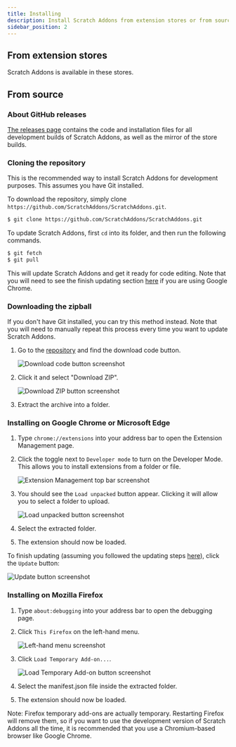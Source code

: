 ---
title: Installing
description: Install Scratch Addons from extension stores or from source.
sidebar_position: 2
---


## From extension stores

Scratch Addons is available in these stores.

<SupportedBrowsers />

## From source

### About GitHub releases

[The releases page](https://github.com/ScratchAddons/ScratchAddons/releases) contains the code and installation files for all development builds of Scratch Addons, as well as the mirror of the store builds.

### Cloning the repository

This is the recommended way to install Scratch Addons for development purposes.
This assumes you have Git installed.

To download the repository, simply clone `https://github.com/ScratchAddons/ScratchAddons.git`.

```sh
$ git clone https://github.com/ScratchAddons/ScratchAddons.git
```

To update Scratch Addons, first `cd` into its folder, and then run the following commands.

```sh
$ git fetch
$ git pull
```

This will update Scratch Addons and get it ready for code editing.
Note that you will need to see the finish updating section [here](#install-on-google-chrome) if you are using Google Chrome.

### Downloading the zipball

If you don't have Git installed, you can try this method instead.
Note that you will need to manually repeat this process every time you want to update Scratch Addons.

1. Go to the [repository](https://github.com/ScratchAddons/ScratchAddons) and find the download code button.

   ![Download code button screenshot](./download-code-button.png)

2. Click it and select "Download ZIP".

   ![Download ZIP button screenshot](./download-zipball-button.png)

3. Extract the archive into a folder.

### Installing on Google Chrome or Microsoft Edge

1. Type `chrome://extensions` into your address bar to open the Extension Management page.

2. Click the toggle next to `Developer mode` to turn on the Developer Mode. This allows you to install extensions from a folder or file.

   ![Extension Management top bar screenshot](./developer-mode-toggle.png)

3. You should see the `Load unpacked` button appear. Clicking it will allow you to select a folder to upload.

   ![Load unpacked button screenshot](./load-unpacked-button.png)

4. Select the extracted folder.
5. The extension should now be loaded.

To finish updating (assuming you followed the updating steps [here](#cloning-the-repository)), click the `Update` button:

![Update button screenshot](./update-button.png)

### Installing on Mozilla Firefox

1. Type `about:debugging` into your address bar to open the debugging page.

2. Click `This Firefox` on the left-hand menu.

   ![Left-hand menu screenshot](./left-hand-menu.png)

3. Click `Load Temporary Add-on...`.

   ![Load Temporary Add-on button screenshot](./load-addon.png)

4. Select the manifest.json file inside the extracted folder.
5. The extension should now be loaded.

Note: Firefox temporary add-ons are actually temporary.
Restarting Firefox will remove them, so if you want to use the development version of Scratch Addons all the time,
it is recommended that you use a Chromium-based browser like Google Chrome.
